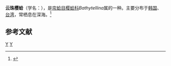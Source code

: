 {{Speciesbox
| taxon = Bathytellina abyssicola
| binomial_authority = Kuroda et Habe, 1958
}}
'''云珠樱蛤'''（学名：''{{lang|la|Bathytellina abyssicola}}''），是[[帘蛤目|帘蛤目]][[樱蛤科|樱蛤科]]''Bathytellina''属的一种。主要分布于[[韩国|韩国]]、[[台湾|台湾]]，常栖息在深海。<ref>{{cite web|url=http://shell.sinica.edu.tw/chinese/shellbase_detail.php?science_no=3480|title=国际贝库：云珠樱蛤|publisher=台湾贝类资料库|accessdate=2009-08-11|archive-date=2019-02-21|archive-url=https://web.archive.org/web/20190221212102/http://shell.sinica.edu.tw/chinese/shellbase_detail.php?science_no=3480|dead-url=no}}</ref>

== 参考文献 ==
{{reflist}}
{{Taxonbar|from=Q13436634}}

[[Category:樱蛤科|Y]]
[[Category:_1958年描述的动物|Y]]